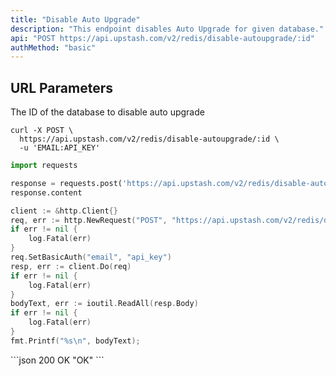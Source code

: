 ```yaml
---
title: "Disable Auto Upgrade"
description: "This endpoint disables Auto Upgrade for given database."
api: "POST https://api.upstash.com/v2/redis/disable-autoupgrade/:id"
authMethod: "basic"
---
```


## URL Parameters

<ParamField path="id" required>
  The ID of the database to disable auto upgrade
</ParamField>

<RequestExample>

```shell curl
curl -X POST \
  https://api.upstash.com/v2/redis/disable-autoupgrade/:id \
  -u 'EMAIL:API_KEY'
```

```python Python
import requests

response = requests.post('https://api.upstash.com/v2/redis/disable-autoupgrade/:id', auth=('EMAIL', 'API_KEY'))
response.content
```

```go Go
client := &http.Client{}
req, err := http.NewRequest("POST", "https://api.upstash.com/v2/redis/disable-autoupgrade/:id", nil)
if err != nil {
    log.Fatal(err)
}
req.SetBasicAuth("email", "api_key")
resp, err := client.Do(req)
if err != nil {
    log.Fatal(err)
}
bodyText, err := ioutil.ReadAll(resp.Body)
if err != nil {
    log.Fatal(err)
}
fmt.Printf("%s\n", bodyText);
```

</RequestExample>

<ResponseExample>
```json 200 OK
"OK"
```
</ResponseExample>
